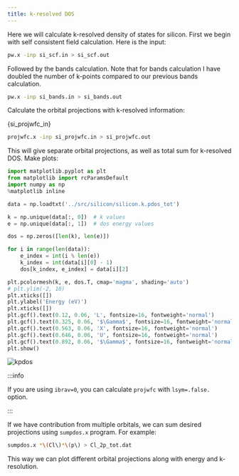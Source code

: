 ```yaml
---
title: k-resolved DOS
---
```


Here we will calculate k-resolved density of states for silicon. First we begin
with self consistent field calculation. Here is the input:
```bash
pw.x -inp si_scf.in > si_scf.out
```

Followed by the bands calculation. Note that for bands calculation I have
doubled the number of k-points compared to our previous bands calculation.
```bash
pw.x -inp si_bands.in > si_bands.out
```

Calculate the orbital projections with k-resolved information:


<CodeBlock className="bash" title="src/silicon/si_projwfc.in">{si_projwfc_in}</CodeBlock>

```bash
projwfc.x -inp si_projwfc.in > si_projwfc.out
```

This will give separate orbital projections, as well as total sum for k-resolved
DOS. Make plots:
```python title="notebooks/silicon-kpdos.ipynb"
import matplotlib.pyplot as plt
from matplotlib import rcParamsDefault
import numpy as np
%matplotlib inline

data = np.loadtxt('../src/silicon/silicon.k.pdos_tot')

k = np.unique(data[:, 0])  # k values
e = np.unique(data[:, 1])  # dos energy values

dos = np.zeros([len(k), len(e)])

for i in range(len(data)):
    e_index = int(i % len(e))
    k_index = int(data[i][0] - 1)
    dos[k_index, e_index] = data[i][2]

plt.pcolormesh(k, e, dos.T, cmap='magma', shading='auto')
# plt.ylim(-2, 10)
plt.xticks([])
plt.ylabel('Energy (eV)')
plt.xticks([])
plt.gcf().text(0.12, 0.06, 'L', fontsize=16, fontweight='normal')
plt.gcf().text(0.325, 0.06, '$\Gamma$', fontsize=16, fontweight='normal')
plt.gcf().text(0.563, 0.06, 'X', fontsize=16, fontweight='normal')
plt.gcf().text(0.646, 0.06, 'U', fontsize=16, fontweight='normal')
plt.gcf().text(0.892, 0.06, '$\Gamma$', fontsize=16, fontweight='normal')
plt.show()
```

![kpdos](/img/silicon-kpdos.png)

:::info

If you are using `ibrav=0`, you can calculate `projwfc` with `lsym=.false.`
option.

:::

If we have contribution from multiple orbitals, we can sum desired projections
using `sumpdos.x` program. For example:
```bash
sumpdos.x *\(Cl\)*\(p\) > Cl_2p_tot.dat
```
This way we can plot different orbital projections along with energy and
k-resolution.
